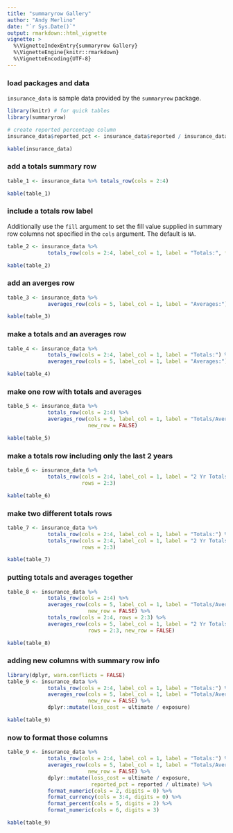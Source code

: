 ```yaml
---
title: "summaryrow Gallery"
author: "Andy Merlino"
date: "`r Sys.Date()`"
output: rmarkdown::html_vignette
vignette: >
  %\VignetteIndexEntry{summaryrow Gallery}
  %\VignetteEngine{knitr::rmarkdown}
  %\VignetteEncoding{UTF-8}
---
```


### load packages and data
`insurance_data` is sample data provided by the `summaryrow` package.

```r
library(knitr) # for quick tables
library(summaryrow)

# create reported percentage column
insurance_data$reported_pct <- insurance_data$reported / insurance_data$ultimate

kable(insurance_data)
```

### add a totals summary row
```r
table_1 <- insurance_data %>% totals_row(cols = 2:4)

kable(table_1)
```

### include a totals row label

Additionally use the `fill` argument to set the fill value supplied in summary row columns not specified in the `cols` argument.  The default is `NA`.

```r
table_2 <- insurance_data %>% 
             totals_row(cols = 2:4, label_col = 1, label = "Totals:", fill = "")

kable(table_2)
```

### add an averges row
```r
table_3 <- insurance_data %>% 
             averages_row(cols = 5, label_col = 1, label = "Averages:")

kable(table_3)
```

### make a totals and an averages row
```r
table_4 <- insurance_data %>% 
             totals_row(cols = 2:4, label_col = 1, label = "Totals:") %>%
             averages_row(cols = 5, label_col = 1, label = "Averages:")

kable(table_4)
```

### make one row with totals and averages
```r
table_5 <- insurance_data %>% 
             totals_row(cols = 2:4) %>%
             averages_row(cols = 5, label_col = 1, label = "Totals/Averages:", 
                          new_row = FALSE)

kable(table_5)
```

### make a totals row including only the last 2 years
```r
table_6 <- insurance_data %>% 
             totals_row(cols = 2:4, label_col = 1, label = "2 Yr Totals:", 
                        rows = 2:3)

kable(table_6)
```

### make two different totals rows
```r
table_7 <- insurance_data %>% 
             totals_row(cols = 2:4, label_col = 1, label = "Totals:") %>%
             totals_row(cols = 2:4, label_col = 1, label = "2 Yr Totals:", 
                        rows = 2:3)

kable(table_7)
```

### putting totals and averages together
```r
table_8 <- insurance_data %>% 
             totals_row(cols = 2:4) %>%
             averages_row(cols = 5, label_col = 1, label = "Totals/Averages:", 
                          new_row = FALSE) %>%
             totals_row(cols = 2:4, rows = 2:3) %>%
             averages_row(cols = 5, label_col = 1, label = "2 Yr Totals/Averages:", 
                          rows = 2:3, new_row = FALSE)

kable(table_8)
```

### adding new columns with summary row info
```r
library(dplyr, warn.conflicts = FALSE)
table_9 <- insurance_data %>% 
             totals_row(cols = 2:4, label_col = 1, label = "Totals:") %>%
             averages_row(cols = 5, label_col = 1, label = "Totals/Averages:", 
                          new_row = FALSE) %>%
             dplyr::mutate(loss_cost = ultimate / exposure)

kable(table_9)
```

### now to format those columns
```r
table_9 <- insurance_data %>% 
             totals_row(cols = 2:4, label_col = 1, label = "Totals:") %>%
             averages_row(cols = 5, label_col = 1, label = "Totals/Averages:", 
                          new_row = FALSE) %>%
             dplyr::mutate(loss_cost = ultimate / exposure,
                           reported_pct = reported / ultimate) %>%
             format_numeric(cols = 2, digits = 0) %>%
             format_currency(cols = 3:4, digits = 0) %>%
             format_percent(cols = 5, digits = 2) %>%
             format_numeric(cols = 6, digits = 3)

kable(table_9)
```
